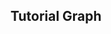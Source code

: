 
== Tutorial Graph ==
{{Template:Editor/Graph
| file_name = graph-01
| page_name = {{FULLPAGENAME}}
| root = {{FULLPAGENAME}}
| properties = HasPart; HasRequiredPredecessor; HasOptionalPredecessor; HasRecommendedSuccessor; -HasRequiredPredecessor; -HasOptionalPredecessor; -HasRecommendedSuccessor; HasImage
| depth = 5
| full_width = 1
| edit = 0
| edge_labels = 0
}}